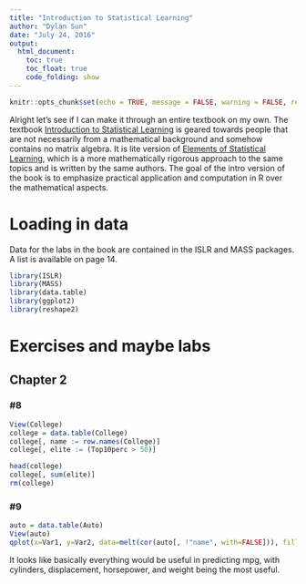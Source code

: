 ```yaml
---
title: "Introduction to Statistical Learning"
author: "Dylan Sun"
date: "July 24, 2016"
output: 
  html_document:
    toc: true
    toc_float: true
    code_folding: show
---
```


```r
knitr::opts_chunk$set(echo = TRUE, message = FALSE, warning = FALSE, results = "hide")
```
Alright let's see if I can make it through an entire textbook on my own. The textbook [Introduction to Statistical Learning](http://www-bcf.usc.edu/~gareth/ISL/) is geared towards people that are not necessarily from a mathematical background and somehow contains no matrix algebra. It is lite version of [Elements of Statistical Learning](http://statweb.stanford.edu/~tibs/ElemStatLearn/), which is a more mathematically rigorous approach to the same topics and is written by the same authors. The goal of the intro version of the book is to emphasize practical application and computation in R over the mathematical aspects. 

# Loading in data
Data for the labs in the book are contained in the ISLR and MASS packages. A list is available on page 14.
```r
library(ISLR)
library(MASS)
library(data.table)
library(ggplot2)
library(reshape2)
```


# Exercises and maybe labs

## Chapter 2

### \#8
```r
View(College)
college = data.table(College)
college[, name := row.names(College)]
college[, elite := (Top10perc > 50)]
```

```r
head(college)
college[, sum(elite)]
rm(college)
```

### \#9
```r
auto = data.table(Auto)
View(auto)
qplot(x=Var1, y=Var2, data=melt(cor(auto[, !"name", with=FALSE])), fill=value, geom="tile")
```
It looks like basically everything would be useful in predicting mpg, with cylinders, displacement, horsepower, and weight being the most useful.


